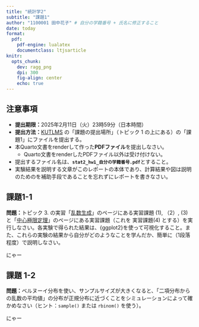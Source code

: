 ```yaml
---
title: "統計学2"
subtitle: "課題1"
author: "1100001 田中花子" # 自分の学籍番号 + 氏名に修正すること
date: today
format:
  pdf:
    pdf-engine: lualatex
    documentclass: ltjsarticle
knitr: 
  opts_chunk: 
    dev: ragg_png
    dpi: 300
    fig-align: center
    echo: true
---
```


## 注意事項

- **提出期限：**2025年2月11日（火）23時59分（日本時間）
- **提出方法：**[KUTLMS](https://lms.kochi-tech.ac.jp/course/view.php?id=2797) の「課題の提出場所」（トピック 1 の上にある）の「課題1」にファイルを提出する。
- 本Quarto文書をrenderして作った**PDFファイル**を提出しなさい。
  - Quarto文書をrenderしたPDFファイル以外は受け付けない。
- 提出するファイル名は、**`stat2_hw1_自分の学籍番号.pdf`**とすること。
- 実験結果を説明する文章がこのレポートの本体であり、計算結果や図は説明のためのを補助手段であることを忘れずにレポートを書きなさい。

\clearpage

## 課題1-1

**問題：**トピック 3. の実習「[乱数生成](https://yukiyanai.github.io/stat2/rng.html)」のページにある実習課題 (1), （2）, (3) と「[中心極限定理](https://yukiyanai.github.io/stat2/clt.html)」のページにある実習課題（これを 実習課題(4) とする）を実行しなさい。各実験で得られた結果は、{ggplot2}を使って可視化すること。また、これらの実験の結果から自分がどのようなことを学んだか、簡単に（1段落程度）で説明しなさい。

<!-- この行の下から課題1-1のコードおよび文章を入れる。 -->

にゃー

<!-- この行の上まで課題1-1のコードおよび文章を入れる。 -->

\clearpage

## 課題 1-2

**問題：**ベルヌーイ分布を使い、サンプルサイズが大きくなると、「二項分布からの乱数の平均値」の分布が正規分布に近づくことをシミュレーションによって確かめなさい（ヒント：`sample()` または `rbinom()` を使う）。

<!-- この行の下から課題1-2のコードおよび文章を入れる。 -->

にゃー

<!-- この行の上まで課題1-2のコードおよび文章を入れる。 -->
